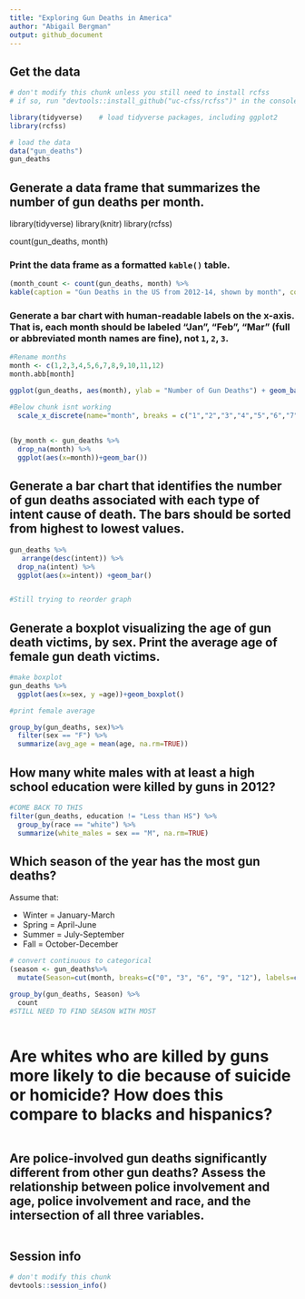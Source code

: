 ```yaml
---
title: "Exploring Gun Deaths in America"
author: "Abigail Bergman"
output: github_document
---
```


## Get the data

```r
# don't modify this chunk unless you still need to install rcfss
# if so, run "devtools::install_github("uc-cfss/rcfss")" in the console first

library(tidyverse)    # load tidyverse packages, including ggplot2 
library(rcfss)

# load the data
data("gun_deaths")
gun_deaths
```

## Generate a data frame that summarizes the number of gun deaths per month.
library(tidyverse)
library(knitr)
library(rcfss)

count(gun_deaths, month)

### Print the data frame as a formatted `kable()` table.

```r
(month_count <- count(gun_deaths, month) %>%
kable(caption = "Gun Deaths in the US from 2012-14, shown by month", col.names = c("Month","Number of Gun Deaths")))
```

### Generate a bar chart with human-readable labels on the x-axis. That is, each month should be labeled "Jan", "Feb", "Mar" (full or abbreviated month names are fine), not `1`, `2`, `3`.

```r
#Rename months 
month <- c(1,2,3,4,5,6,7,8,9,10,11,12)
month.abb[month]

ggplot(gun_deaths, aes(month), ylab = "Number of Gun Deaths") + geom_bar() 

#Below chunk isnt working  
  scale_x_discrete(name="month", breaks = c("1","2","3","4","5","6","7","8","9","10","11","12"), labels = c("Jan", "Feb", "Mar", "Apr", "May", "Jun", "Jul", "Aug", "Sep", "Oct", "Nov", "Dec")) 
  
  
(by_month <- gun_deaths %>%
  drop_na(month) %>%
  ggplot(aes(x=month))+geom_bar()) 

```

## Generate a bar chart that identifies the number of gun deaths associated with each type of intent cause of death. The bars should be sorted from highest to lowest values.

```r


gun_deaths %>%
   arrange(desc(intent)) %>%
  drop_na(intent) %>%
  ggplot(aes(x=intent)) +geom_bar()


#Still trying to reorder graph
```

## Generate a boxplot visualizing the age of gun death victims, by sex. Print the average age of female gun death victims.

```r
#make boxplot
gun_deaths %>%
  ggplot(aes(x=sex, y =age))+geom_boxplot()

#print female average

group_by(gun_deaths, sex)%>%
  filter(sex == "F") %>%
  summarize(avg_age = mean(age, na.rm=TRUE))

```

## How many white males with at least a high school education were killed by guns in 2012?

```r
#COME BACK TO THIS
filter(gun_deaths, education != "Less than HS") %>%
  group_by(race == "white") %>%
  summarize(white_males = sex == "M", na.rm=TRUE)


```

## Which season of the year has the most gun deaths?

Assume that:

* Winter = January-March
* Spring = April-June
* Summer = July-September
* Fall = October-December

```r
# convert continuous to categorical
(season <- gun_deaths%>% 
  mutate(Season=cut(month, breaks=c("0", "3", "6", "9", "12"), labels=c("Winter","Spring","Summer", "Fall")))) 

group_by(gun_deaths, Season) %>% 
  count
#STILL NEED TO FIND SEASON WITH MOST
 

```

# Are whites who are killed by guns more likely to die because of suicide or homicide? How does this compare to blacks and hispanics?

```r

```

## Are police-involved gun deaths significantly different from other gun deaths? Assess the relationship between police involvement and age, police involvement and race, and the intersection of all three variables.

```r

```

## Session info

```r
# don't modify this chunk
devtools::session_info()
```


